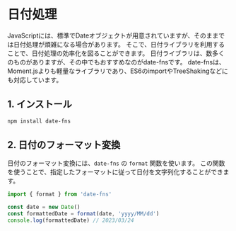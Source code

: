 # 日付処理

JavaScriptには、標準でDateオブジェクトが用意されていますが、そのままでは日付処理が煩雑になる場合があります。
そこで、日付ライブラリを利用することで、日付処理の効率化を図ることができます。
日付ライブラリは、数多くのものがありますが、その中でもおすすめなのがdate-fnsです。
date-fnsは、Moment.jsよりも軽量なライブラリであり、ES6のimportやTreeShakingなどにも対応しています。

## 1. インストール

```sh
npm install date-fns
```

## 2. 日付のフォーマット変換

日付のフォーマット変換には、`date-fns` の `format` 関数を使います。
この関数を使うことで、指定したフォーマットに従って日付を文字列化することができます。

```ts 
import { format } from 'date-fns'

const date = new Date()
const formattedDate = format(date, 'yyyy/MM/dd')
console.log(formattedDate) // 2023/03/24
```
